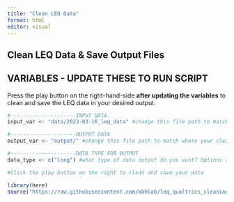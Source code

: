 ```yaml
---
title: "Clean LEQ Data"
format: html
editor: visual
---
```


## Clean LEQ Data & Save Output Files

## VARIABLES - UPDATE THESE TO RUN SCRIPT

Press the play button on the right-hand-side **after updating the variables** to clean and save the LEQ data in your desired output.

```r
#---------------------INPUT DATA
input_var <- "data/2023-03-16_leq_data" #change this file path to match where your data is located and the file name WITHOUT the file extension. This is the data exported from the LEQ on Qualtrics as a CSV file.

#---------------------OUTPUT DATA
output_var <- "output/" #change this file path to match where your cleaned data should be saved. This is JUST the folder name, the file name will be created in the script.

#---------------------DATA TYPE FOR OUTPUT
data_type <- c("long") #what type of data output do you want? Options are: "long", which will output a dataset with one row per ID per language per situation; "wide_summary" which will output a dataset with one row per ID and only the overall language estimates (overall, cumulative, global, current for the final situation only) and no detail for each situation; "wide_detailed" which will output a dataset with one row per ID and all information for each language and each situation in its own column. You can export multiple types by using the c() function, for example: c("long", "wide_summary")

#Click the play button on the right to clean and save your data

library(here)
source("https://raw.githubusercontent.com/kbhlab/leq_qualtrics_cleaning/master/scripts/clean_leq_data.qmd")

```

## 
